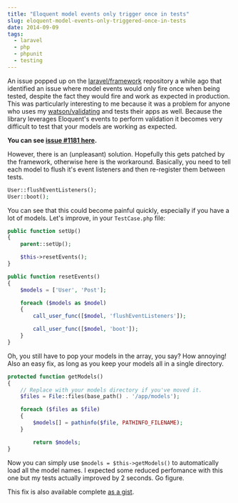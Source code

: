 ```yaml
---
title: "Eloquent model events only trigger once in tests"
slug: eloquent-model-events-only-triggered-once-in-tests
date: 2014-09-09
tags:
  - laravel
  - php
  - phpunit
  - testing
---
```


An issue popped up on the [laravel/framework](https://github.com/laravel/framework) repository a while ago that identified an issue where model events would only fire once when being tested, despite the fact they would fire and work as expected in production. This was particularly interesting to me because it was a problem for anyone who uses my [watson/validating](https://github.com/dwightwatson/validating) and tests their apps as well. Because the library leverages Eloquent's events to perform validation it becomes very difficult to test that your models are working as expected.

**You can see [issue #1181 here](https://github.com/laravel/framework/issues/1181).**

However, there is an (unpleasant) solution. Hopefully this gets patched by the framework, otherwise here is the workaround. Basically, you need to tell each model to flush it's event listeners and then re-register them between tests.

```php
User::flushEventListeners();
User::boot();
```

You can see that this could become painful quickly, especially if you have a lot of models. Let's improve, in your `TestCase.php` file:

```php
public function setUp()
{
    parent::setUp();

    $this->resetEvents();
}

public function resetEvents()
{
    $models = ['User', 'Post'];

    foreach ($models as $model)
    {
        call_user_func([$model, 'flushEventListeners']);

        call_user_func([$model, 'boot']);
    }
}
```

Oh, you still have to pop your models in the array, you say? How annoying! Also an easy fix, as long as you keep your models all in a single directory.

```php
protected function getModels()
{
    // Replace with your models directory if you've moved it.
    $files = File::files(base_path() . '/app/models');

    foreach ($files as $file)
    {
        $models[] = pathinfo($file, PATHINFO_FILENAME);
    }

        return $models;
}
```

Now you can simply use `$models = $this->getModels()` to automatically load all the model names. I expected some reduced perfomance with this one but my tests actually improved by 2 seconds. Go figure.

This fix is also available complete [as a gist](https://gist.github.com/dwightwatson/a645e7f5f6c8c52445d8).
